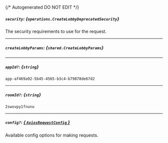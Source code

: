 {/* Autogenerated DO NOT EDIT  */}

##### `security`: *{`operations.CreateLobbyDeprecatedSecurity`}*
The security requirements to use for the request.
<Collapsible>
    <CreateLobbyDeprecatedSecurity/>
</Collapsible>

---
##### `createLobbyParams`: *{`shared.CreateLobbyParams`}*
<Collapsible>
    <CreateLobbyParams/>
</Collapsible>

---
##### `appId?`: *{`string`}*
`app-af469a92-5b45-4565-b3c4-b79878de67d2`

---
##### `roomId?`: *{`string`}*
`2swovpy1fnunu`

---
##### `config?`: [*{ `AxiosRequestConfig` }*](https://axios-http.com/docs/req_config)
Available config options for making requests.


